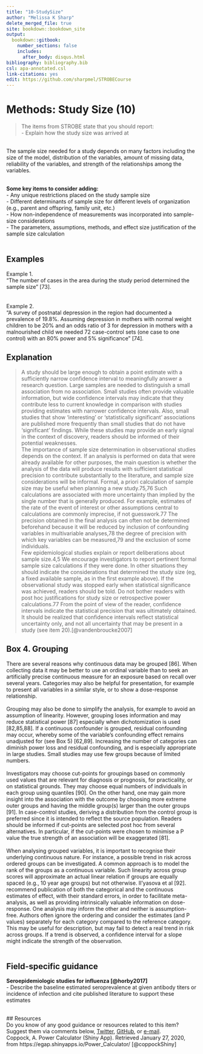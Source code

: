 ---
title: "10-StudySize"
author: "Melissa K Sharp"
delete_merged_file: true
site: bookdown::bookdown_site
output:
  bookdown::gitbook:
    number_sections: false 
    includes: 
      after_body: disqus.html
bibliography: bibliography.bib
csl: apa-annotated.csl
link-citations: yes
edit: https://github.com/sharpmel/STROBECourse
---

# Methods: Study Size (10)
> The items from STROBE state that you should report:   
-	Explain how the study size was arrived at

</br> 
The sample size needed for a study depends on many factors including the size of the model, distribution of the variables, amount of missing data, reliability of the variables, and strength of the relationships among the variables.  
</br>

**Some key items to consider adding:**  
-	Any unique restrictions placed on the study sample size  
- Different determinants of sample size for different levels of organization (e.g., parent and offspring, family unit, etc.)  
- How non-independence of measurements was incorporated into sample-size considerations  
-	The parameters, assumptions, methods, and effect size justification of the sample size calculation  
</br>

## Examples  
Example 1.  
“The number of cases in the area during the study period determined the sample size” [73].  
</br>  
Example 2.  
“A survey of postnatal depression in the region had documented a prevalence of 19.8%. Assuming depression in mothers with normal weight children to be 20% and an odds ratio of 3 for depression in mothers with a malnourished child we needed 72 case-control sets (one case to one control) with an 80% power and 5% significance” [74].
</br>

## Explanation  
> A study should be large enough to obtain a point estimate with a sufficiently narrow confidence interval to meaningfully answer a research question. Large samples are needed to distinguish a small association from no association. Small studies often provide valuable information, but wide confidence intervals may indicate that they contribute less to current knowledge in comparison with studies providing estimates with narrower confidence intervals. Also, small studies that show ‘interesting’ or ‘statistically significant’ associations are published more frequently than small studies that do not have ‘significant’  findings. While these studies may provide an early signal in the context of discovery, readers should be informed of their potential weaknesses.
</br>
The importance of sample size determination in observational studies depends on the context. If an analysis is performed on data that were already available for other purposes, the main question is whether the analysis of the data will produce results with sufficient statistical precision to contribute substantially to the literature, and sample size considerations will be informal. Formal, a priori calculation of sample size may be useful when planning a new study.75,76 Such calculations are associated with more uncertainty than implied by the single number that is generally produced. For example, estimates of the rate of the event of interest or other assumptions central to calculations are commonly imprecise, if not guesswork.77 The precision obtained in the final analysis can often not be determined beforehand because it will be reduced by inclusion of confounding variables in multivariable analyses,78 the degree of precision with which key variables can be measured,79 and the exclusion of some individuals.</br>
Few epidemiological studies explain or report deliberations about sample size.4,5 We encourage investigators to report pertinent formal sample size calculations if they were done. In other situations they should indicate the considerations that determined the study size (eg, a fixed available sample, as in the first example above). If the observational study was stopped early when statistical significance was achieved, readers should be told. Do not bother readers with post hoc justifications for study size or retrospective power calculations.77 From the point of view of the reader, confidence intervals indicate the statistical precision that was ultimately obtained. It should be realized that confidence intervals reflect statistical uncertainty only, and not all uncertainty that may be present in a study (see item 20).[@vandenbroucke2007]
</br>

## Box 4. Grouping  
There are several reasons why continuous data may be grouped [86]. When collecting data it may be better to use an ordinal variable than to seek an artificially precise continuous measure for an exposure based on recall over several years. Categories may also be helpful for presentation, for example to present all variables in a similar style, or to show a dose-response relationship.  
</br>
Grouping may also be done to simplify the analysis, for example to avoid an assumption of linearity. However, grouping loses information and may reduce statistical power [87] especially when dichotomization is used [82,85,88]. If a continuous confounder is grouped, residual confounding may occur, whereby some of the variable's confounding effect remains unadjusted for (see Box 5) [62,89]. Increasing the number of categories can diminish power loss and residual confounding, and is especially appropriate in large studies. Small studies may use few groups because of limited numbers.  
</br>
Investigators may choose cut-points for groupings based on commonly used values that are relevant for diagnosis or prognosis, for practicality, or on statistical grounds. They may choose equal numbers of individuals in each group using quantiles [90]. On the other hand, one may gain more insight into the association with the outcome by choosing more extreme outer groups and having the middle group(s) larger than the outer groups [91]. In case-control studies, deriving a distribution from the control group is preferred since it is intended to reflect the source population. Readers should be informed if cut-points are selected post hoc from several alternatives. In particular, if the cut-points were chosen to minimise a P value the true strength of an association will be exaggerated [81].  
</br>
When analysing grouped variables, it is important to recognise their underlying continuous nature. For instance, a possible trend in risk across ordered groups can be investigated. A common approach is to model the rank of the groups as a continuous variable. Such linearity across group scores will approximate an actual linear relation if groups are equally spaced (e.g., 10 year age groups) but not otherwise. Il'yasova et al [92]. recommend publication of both the categorical and the continuous estimates of effect, with their standard errors, in order to facilitate meta-analysis, as well as providing intrinsically valuable information on dose-response. One analysis may inform the other and neither is assumption-free. Authors often ignore the ordering and consider the estimates (and P values) separately for each category compared to the reference category. This may be useful for description, but may fail to detect a real trend in risk across groups. If a trend is observed, a confidence interval for a slope might indicate the strength of the observation.  
</br>

## Field-specific guidance  
**Seroepidemiologic studies for influenza [@horby2017]**  
- Describe the baseline estimated seroprevalence at given antibody titers or incidence of infection and cite published literature to support these estimates  

</br>
## Resources  
Do you know of any good guidance or resources related to this item? Suggest them via comments below, [Twitter](https://twitter.com/sharpmelk), [GitHub](https://github.com/sharpmel/STROBECourse), or [e-mail](mailto:melissaksharp@gmail.com).  
Coppock, A. Power Calculator (Shiny App). Retrieved January 27, 2020, from https://egap.shinyapps.io/Power_Calculator/ [@coppockShiny]